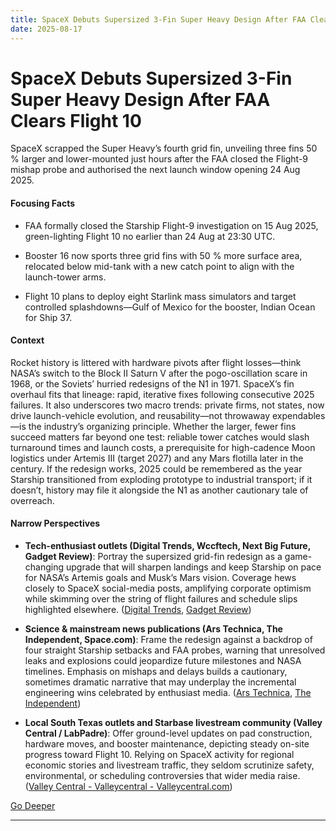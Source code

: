 ```yaml
---
title: SpaceX Debuts Supersized 3-Fin Super Heavy Design After FAA Clears Flight 10
date: 2025-08-17
---
```


# SpaceX Debuts Supersized 3-Fin Super Heavy Design After FAA Clears Flight 10

SpaceX scrapped the Super Heavy’s fourth grid fin, unveiling three fins 50 % larger and lower-mounted just hours after the FAA closed the Flight-9 mishap probe and authorised the next launch window opening 24 Aug 2025.

#### Focusing Facts

- FAA formally closed the Starship Flight-9 investigation on 15 Aug 2025, green-lighting Flight 10 no earlier than 24 Aug at 23:30 UTC.

- Booster 16 now sports three grid fins with 50 % more surface area, relocated below mid-tank with a new catch point to align with the launch-tower arms.

- Flight 10 plans to deploy eight Starlink mass simulators and target controlled splashdowns—Gulf of Mexico for the booster, Indian Ocean for Ship 37.

#### Context

Rocket history is littered with hardware pivots after flight losses—think NASA’s switch to the Block II Saturn V after the pogo-oscillation scare in 1968, or the Soviets’ hurried redesigns of the N1 in 1971. SpaceX’s fin overhaul fits that lineage: rapid, iterative fixes following consecutive 2025 failures. It also underscores two macro trends: private firms, not states, now drive launch-vehicle evolution, and reusability—not throwaway expendables—is the industry’s organizing principle. Whether the larger, fewer fins succeed matters far beyond one test: reliable tower catches would slash turnaround times and launch costs, a prerequisite for high-cadence Moon logistics under Artemis III (target 2027) and any Mars flotilla later in the century. If the redesign works, 2025 could be remembered as the year Starship transitioned from exploding prototype to industrial transport; if it doesn’t, history may file it alongside the N1 as another cautionary tale of overreach.

#### Narrow Perspectives

- **Tech-enthusiast outlets (Digital Trends, Wccftech, Next Big Future, Gadget Review)**: Portray the supersized grid-fin redesign as a game-changing upgrade that will sharpen landings and keep Starship on pace for NASA’s Artemis goals and Musk’s Mars vision. Coverage hews closely to SpaceX social-media posts, amplifying corporate optimism while skimming over the string of flight failures and schedule slips highlighted elsewhere. ([Digital Trends](https://www.digitaltrends.com/space/spacex-super-heavy-new-grid-fin/), [Gadget Review](https://www.gadgetreview.com/spacexs-grid-fins-just-got-supersized-and-theres-a-good-reason))

- **Science & mainstream news publications (Ars Technica, The Independent, Space.com)**: Frame the redesign against a backdrop of four straight Starship setbacks and FAA probes, warning that unresolved leaks and explosions could jeopardize future milestones and NASA timelines. Emphasis on mishaps and delays builds a cautionary, sometimes dramatic narrative that may underplay the incremental engineering wins celebrated by enthusiast media. ([Ars Technica](https://arstechnica.com/space/2025/08/spacex-reveals-why-the-last-two-starships-failed-as-another-launch-draws-near/), [The Independent](https://www.independent.co.uk/space/spacex-starship-launch-mars-musk-b2807698.html))

- **Local South Texas outlets and Starbase livestream community (Valley Central / LabPadre)**: Offer ground-level updates on pad construction, hardware moves, and booster maintenance, depicting steady on-site progress toward Flight 10. Relying on SpaceX activity for regional economic stories and livestream traffic, they seldom scrutinize safety, environmental, or scheduling controversies that wider media raise. ([Valley Central - Valleycentral - Valleycentral.com](https://www.valleycentral.com/spacex/latest-at-starbase-with-labpadre-august-14/))


[Go Deeper](https://www.perplexity.ai/search?q=SpaceX+Debuts+Supersized+3-Fin+Super+Heavy+Design+After+FAA+Clears+Flight+10)

---

<a id='senate-judiciary-subcommittee-launches-probe-into-metas-ai-child-flirting-policies'></a>
